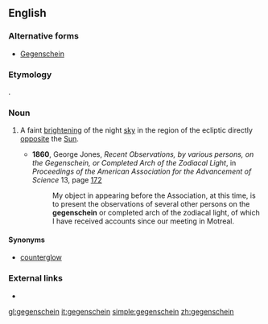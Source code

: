 ==English==

===Alternative forms===
* [[Gegenschein]]

===Etymology===
{{etyl|de}} {{term|Gegenschein||[[counter]]-[[shine]]}}.

===Noun===
{{en-noun|-}}

# {{astronomy}} A faint [[bright]]ening of the night [[sky]] in the region of the ecliptic directly [[opposite]] the [[Sun]].
#* '''1860''', George Jones, ''Recent Observations, by various persons, on the Gegenschein, or Completed Arch of the Zodiacal Light'', in ''Proceedings of the American Association for the Advancement of Science'' 13, page [http://books.google.com/books?id=czgLAAAAYAAJ&pg=PA172&dq=gegenschein&as_brr=3 172]
#*: My object in appearing before the Association, at this time, is to present the observations of several other persons on the '''gegenschein''' or completed arch of the zodiacal light, of which I have received accounts since our meeting in Motreal.

====Synonyms====
* [[counterglow]]

===External links===
* {{pedia}}

[[gl:gegenschein]]
[[it:gegenschein]]
[[simple:gegenschein]]
[[zh:gegenschein]]